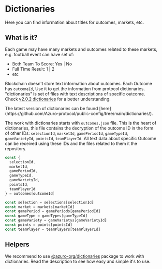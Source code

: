 
# Dictionaries

Here you can find information about titles for outcomes, markets, etc.

## What is it?

Each game may have many markets and outcomes related to these markets, e.g. football event can have set of:

- Both Team To Score: Yes | No
- Full Time Result: 1 | 2
- etc

Blockchain doesn't store text information about outcomes. Each Outcome has `outcomeId`, Use it to get the information from
protocol dictionaries. "dictionaries" is set of files with text descriptions of specific outcome. Check [v2.0.2 dictionaries](https://github.com/Azuro-protocol/public-config/tree/main/dictionaries/v2.0.2/json/maps)
for a better understanding.

<Callout type="info" emoji="ℹ️️">
  The latest version of dictionaries can be found [here](https://github.com/Azuro-protocol/public-config/tree/main/dictionaries/).
</Callout>

The work with dictionaries starts with `outcomes.json` file. This is the heart of dictionaries, this file contains the
decryption of the outcome ID in the form of other IDs: `selectionId`, `marketId`, `gamePeriodId`, `gameTypeId`, `gameVarietyId`,
`pointsId`, `teamPlayerId`. All text data about specific Outcome can be received using these IDs and the files related
to them it the repository.


```ts
const {
  selectionId,
  marketId,
  gamePeriodId,
  gameTypeId,
  gameVarietyId,
  pointsId,
  teamPlayerId
} = outcomes[outcomeId]

const selection = selections[selectionId]
const market = markets[marketId]
const gamePeriod = gamePeriods[gamePeriodId]
const gameType = gameTypes[gameTypeId]
const gameVariety = gameVarietys[gameVarietyId]
const points = points[pointsId]
const teamPlayer = teamPlayers[teamPlayerId]
```

## Helpers

We recommend to use [@azuro-org/dictionaries](https://www.npmjs.com/package/@azuro-org/dictionaries) package
to work with dictionaries. Read the description to see how easy and simple it's to use.
